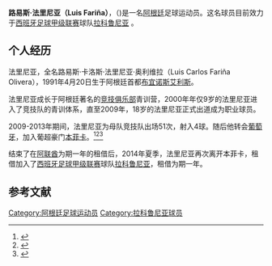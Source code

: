 {{Spanish name 2|Fariña|Olivera}}
{{Infobox football biography
| name        = 路易斯·法里尼亚
| image       = DEP-GET 009 1200 (15677888736).jpg
| fullname    = 路易斯·卡洛斯·法里尼亚·奥利维拉
| height      = {{convert|1.77|m|abbr=on}}
| birth_date  = {{birth date and age|1991|4|20|df=y}}
| birth_place = [[阿根廷|阿根廷]][[布宜诺斯艾利斯|布宜诺斯艾利斯]]
| currentclub = [[拉科鲁尼亚竞技俱乐部|拉科鲁尼亚]]
| clubnumber  = 24
| position    = [[中场|中场]]
| youthyears1 = 2000–2009 | youthclubs1 = [[阿韦亚内达竞赛俱乐部|阿根廷竞技俱乐部]]
| years1      = 2009–2013 | clubs1 = [[阿韦亚内达竞赛俱乐部|阿根廷竞技俱乐部]] | caps1 = 51 | goals1 = 4
| years2      = 2013– | clubs2 = [[本菲卡足球俱乐部|本菲卡]] | caps2 = 0 | goals2 = 0
| years3      = 2013–2014 | clubs3 = → [[宾尼耶斯体育会|阿联酋巴尼亚斯]] (租) | caps3 = 23 | goals3 = 6
| years4      = 2014– | clubs4 = → [[拉科鲁尼亚竞技俱乐部|拉科鲁尼亚]] (租) | caps4 = 3 | goals4 = 0
| pcupdate    = 20 September 2014
}}
'''路易斯·法里尼亚（Luis Fariña）'''，（{{bd|1991年|4月20日|catIdx=Fariña}})是一名[[阿根廷|阿根廷]]足球运动员。这名球员目前效力于[[西班牙足球甲级联赛|西班牙足球甲级联赛]]球队[[拉科鲁尼亚竞技俱乐部|拉科鲁尼亚]] 。

==个人经历==
法里尼亚，全名路易斯·卡洛斯·法里尼亚·奥利维拉（Luis Carlos Fariña Olivera），1991年4月20日生于阿根廷首都[[布宜诺斯艾利斯|布宜诺斯艾利斯]]。

法里尼亚成长于阿根廷著名的[[阿韦亚内达竞赛俱乐部|竞技俱乐部]]青训营，2000年年仅9岁的法里尼亚进入了竞技队的青训体系，直至2009年，18岁的法里尼亚正式出道成为职业球员。

2009-2013年期间，法里尼亚为母队竞技队出场51次，射入4球。随后他转会[[葡萄牙|葡萄牙]]，加入葡超豪门[[本菲卡足球俱乐部|本菲卡]]。<ref>{{cite web|title=Benfica don't give up on Fariña|url=http://footynews24.com/benfica-don-t-give-up-on-farina-2119.html|work=footynews24.com|date=25 June 2013|deadurl=yes|archiveurl=https://web.archive.org/web/20131015103852/http://www.footynews24.com/benfica-don-t-give-up-on-farina-2119.html|archivedate=2013-10-15}}</ref><ref>{{cite web|title=Luis Fariña foi sondado mas sem efeito|trans_title=Luis Farina was asked but without effect|url=http://www.record.xl.pt/Futebol/Nacional/1a_liga/Sporting/interior.aspx?content_id=832592|work=record.xl.pt|date=11 July 2013|deadurl=yes|archiveurl=https://web.archive.org/web/20130714193720/http://www.record.xl.pt/Futebol/Nacional/1a_liga/Sporting/interior.aspx?content_id=832592|archivedate=2013年7月14日|df=}}</ref><ref>{{cite web|title=Fariña em entrevista: "Benfica é um sonho e quero aproveitá-lo"|trans_title=Fariña in interview "Benfica is a dream and I want to seize it"|url=http://www.maisfutebol.iol.pt/benfica/luis-fari%C3%B1a-fari%C3%B1a-benfica-racing-racing-avellaneda-mercado/1470664-1456.html|work=maisfutebol.iol.pt|date=16 July 2013|access-date=2014-09-28|archive-url=https://web.archive.org/web/20141220161550/http://www.maisfutebol.iol.pt/benfica/luis-fari%C3%B1a-fari%C3%B1a-benfica-racing-racing-avellaneda-mercado/1470664-1456.html|archive-date=2014-12-20|dead-url=yes}}</ref>

结束了在[[阿拉伯联合酋长国|阿联酋]]为期一年的租借后，2014年夏季，法里尼亚再次离开本菲卡，租借加入了[[西班牙足球甲级联赛|西班牙足球甲级联赛]]球队[[拉科鲁尼亚竞技俱乐部|拉科鲁尼亚]]，租借为期一年。

==参考文献==
{{Reflist}}

{{DEFAULTSORT: Fariña, Luis}}

[[Category:阿根廷足球运动员|Category:阿根廷足球运动员]]
[[Category:拉科鲁尼亚球员|Category:拉科鲁尼亚球员]]